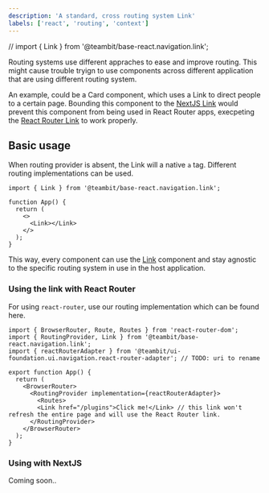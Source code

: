 ```yaml
---
description: 'A standard, cross routing system Link'
labels: ['react', 'routing', 'context']
---
```


// import { Link } from '@teambit/base-react.navigation.link';

Routing systems use different appraches to ease and improve routing. This might cause trouble tryign to use components across different application that are using
different routing system.

An example, could be a Card component, which uses a Link to direct people to a certain page. Bounding this component to the [NextJS Link](/) would prevent this component
from being used in React Router apps, execpeting the [React Router Link](/) to work properly.


## Basic usage

When routing provider is absent, the Link will a native `a` tag. Different routing implementations can be used.

```tsx
import { Link } from '@teambit/base-react.navigation.link';

function App() {
  return (
    <>
      <Link></Link>
    </>
  );
}
```

This way, every component can use the [Link](/) component and stay agnostic to the specific routing system in use in the host application.

### Using the link with React Router

For using `react-router`, use our routing implementation which can be found here.


```tsx
import { BrowserRouter, Route, Routes } from 'react-router-dom';
import { RoutingProvider, Link } from '@teambit/base-react.navigation.link';
import { reactRouterAdapter } from '@teambit/ui-foundation.ui.navigation.react-router-adapter'; // TODO: uri to rename

export function App() {
  return (
    <BrowserRouter>
      <RoutingProvider implementation={reactRouterAdapter}>
        <Routes>
        <Link href="/plugins">Click me!</Link> // this link won't refresh the entire page and will use the React Router link.
      </RoutingProvider>
    </BrowserRouter>
  );
}
```


### Using with NextJS

Coming soon..


